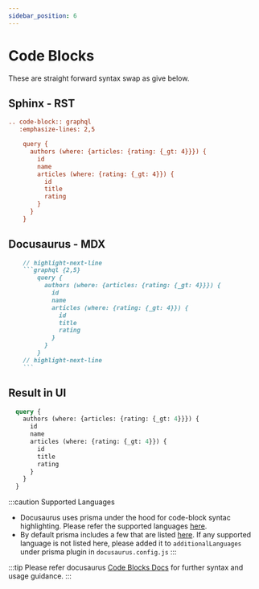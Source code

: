 ```yaml
---
sidebar_position: 6
---
```


# Code Blocks

These are straight forward syntax swap as give below.

## Sphinx - RST

```rest {1-2}
.. code-block:: graphql
   :emphasize-lines: 2,5

    query {
      authors (where: {articles: {rating: {_gt: 4}}}) {
        id
        name
        articles (where: {rating: {_gt: 4}}) {
          id
          title
          rating
        }
      }
    }
```

## Docusaurus - MDX
```markdown
    // highlight-next-line
    ```graphql {2,5}
        query {
          authors (where: {articles: {rating: {_gt: 4}}}) {
            id
            name
            articles (where: {rating: {_gt: 4}}) {
              id
              title
              rating
            }
          }
        }
    // highlight-next-line
    ```
```
## Result in UI

```graphql {2,5}
  query {
    authors (where: {articles: {rating: {_gt: 4}}}) {
      id
      name
      articles (where: {rating: {_gt: 4}}) {
        id
        title
        rating
      }
    }
  }
```

:::caution Supported Languages
  - Docusaurus uses prisma under the hood for code-block syntac highlighting. Please refer the supported languages [here](https://prismjs.com/#supported-languages).
  - By default prisma includes a few that are listed [here](https://github.com/FormidableLabs/prism-react-renderer/blob/master/src/vendor/prism/includeLangs.js). If any supported language is not listed here, please added it to `additionalLanguages` under prisma plugin in `docusaurus.config.js`
:::

:::tip
Please refer docusaurus [Code Blocks Docs](https://docusaurus.io/docs/markdown-features/code-blocks) for further syntax and usage guidance.
:::
